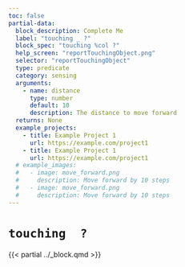 ```yaml
---
toc: false
partial-data:
  block_description: Complete Me
  label: "touching _ ?"
  block_spec: "touching %col ?"
  help_screen: "reportTouchingObject.png"
  selector: "reportTouchingObject"
  type: predicate
  category: sensing
  arguments:
    - name: distance
      type: number
      default: 10
      description: The distance to move forward
  returns: None
  example_projects:
    - title: Example Project 1
      url: https://example.com/project1
    - title: Example Project 1
      url: https://example.com/project1
  # example_images:
  #   - image: move_forward.png
  #     description: Move forward by 10 steps
  #   - image: move_forward.png
  #     description: Move forward by 10 steps
---
```


# `touching  ?` { .unnumbered }

{{< partial ../_block.qmd >}}
